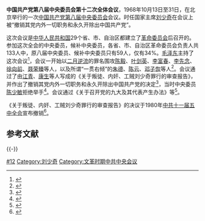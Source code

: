 {{Infobox recurring event
|事件名称   = 中国共产党第八届中央委员会<br>扩大的第十二次全体会议
|图像       = 
|图像说明   = 
|又名       = 中共八届十二中全会
|主持人     = [[中国共产党中央委员会主席|中共中央主席]]：[[毛泽东|毛泽东]]
|参与者     = [[中国共产党第八届中央委员会委员列表|中共中央委员]]和[[中国共产党第八届中央委员会候补委员列表|中共中央候补委员]]：59人
|主要內容   = 
|地点       = {{CHN}}[[北京市|北京市]]
|日期       = {{start date|1968|10|13}} — 10月31日
|网站       = 
}}
{{wikisourcehas|中国共产党第八届扩大的第十二次中央委员会全会公报|关于叛徒、内奸、工贼刘少奇罪行的审查报告|全国革命人民热烈欢呼 无产阶级文化大革命的伟大胜利 决心按照毛主席的最新指示，吐故纳新，搞好整党建党工作 革命已经把中国赫鲁晓夫这个叛徒、内奸、工贼扫进了历史的垃圾堆}}
'''中国共产党第八届中央委员会第十二次全体会议'''，1968年10月13日至31日，在北京举行的一次[[中国共产党第八届中央委员会|中国共产党第八届中央委员会]]会议。时任国家主席[[刘少奇|刘少奇]]在会议上被“撤销其党内外一切职务和永久开除出中国共产党”。

这次会议是[[中华人民共和国|中华人民共和国]]29个省、市、自治区都建立了[[革命委员会_(文革)|革命委员会]]后召开的。参加这次全会的中央委员，候补中央委员，各省、市、自治区革命委员会负责人共133人中，原八届中央委员、候补中央委员只有59人，仅有34%。[[毛泽东|毛泽东]]主持了这次会议<ref>{{cite book|title=中国共产党第八届扩大的第十二次中央委员会全会公报|url=http://books.google.com/books?id=rePaPgAACAAJ|year=1968|publisher=广西壮族自治区革命委员会毛主席著作出版办公室}}</ref>，会议一开始以[[二月逆流|二月逆流]]的罪名围攻[[陈毅|陈毅]]、[[叶剑英|叶剑英]]、[[李富春|李富春]]、[[李先念|李先念]]、[[徐向前|徐向前]]、[[聂荣臻|聂荣臻]]等人，以及所谓“一贯右倾”的[[朱德|朱德]]、[[陈云|陈云]]、[[邓子恢|邓子恢]]等人<ref name="何蜀2010">{{cite book|author=何蜀|title=為毛主席而戰——文革重慶大武鬥實錄|url=http://books.google.com/books?id=7SyvAAAAQBAJ&pg=PA269|date=1 August 2010|publisher=三聯書店(香港)有限公司|isbn=978-962-04-2995-8|page=269}}</ref>。会议通过了由[[江青|江青]]、[[康生|康生]]等人写成的《关于叛徒、内奸、工贼刘少奇罪行的审查报告》，并作出了撤销其党内外一切职务和永久开除出中国共产党的决定<ref name="苏继红2013">{{cite book|author=邓书杰 李 梅 吴晓莉 苏继红|title=动荡年代（1960－1969）（中国历史大事详解）|url=http://books.google.com/books?id=7tNXAgAAQBAJ&pg=PT560|date=16 December 2013|publisher=青苹果数据中心|page=560|id=GGKEY:UCQPXLXJCSZ}}</ref>，当时中央委员[[陈少敏|陈少敏]]拒绝举手<ref name="徐文钦2015">{{cite book|author=徐文钦|title=崛起之路——共和国风云60年|url=http://books.google.com/books?id=qyllCAAAQBAJ&pg=PT128|date=21 April 2015|publisher=南文博雅|page=128|id=GGKEY:Y94D561W04F}}</ref>。会议通过《关于召开党的九大及其代表产生办法》等<ref>{{cite web|title=中国共产党第八届扩大的第十二次中央委员会全会公报 （一九六八年十月三十一日通过）|url=http://cpc.people.com.cn/GB/64162/64168/64560/65355/4442085.html|publisher=人民网|accessdate=2015-05-04|archive-date=2016-03-03|archive-url=https://web.archive.org/web/20160303214323/http://cpc.people.com.cn/GB/64162/64168/64560/65355/4442085.html|dead-url=no}}</ref>。

《关于叛徒、内奸、工贼刘少奇罪行的审查报告》的决议于1980年[[中共十一届五中全会|中共十一届五中全会]]宣布撤销<ref>{{cite book|title=改变中国 十一屆三中全会前后的重大决策|url=http://books.google.com/books?id=PYi6AAAAIAAJ|year=1998|publisher=上海人民出版社|page=73}}</ref>。

== 参考文献 ==
{{Reflist|30em}}
{{-}}
{{文革编年史}}
{{中国共产党的重要会议}}

[[Category:中国共产党第八届中央委员会|#12]]
[[Category:刘少奇|Category:刘少奇]]
[[Category:文革时期中共中央会议|Category:文革时期中共中央会议]]